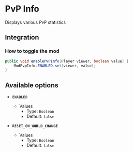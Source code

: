 # PvP Info

Displays various PvP statistics

## Integration

### How to toggle the mod

```java
public void enablePvPInfo(Player viewer, boolean value) {
    ModPvpInfo.ENABLED.set(viewer, value);
}
```

## Available options

- __`ENABLED`__
    - Values
        - Type: `Boolean`
        - Default: `false`

- __`RESET_ON_WORLD_CHANGE`__
    - Values
        - Type: `Boolean`
        - Default: `false`

